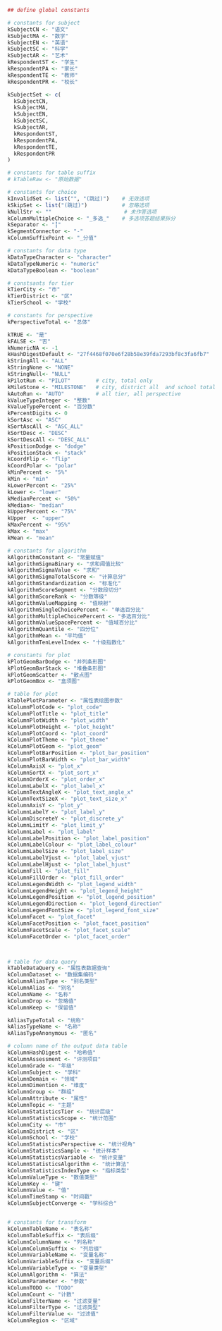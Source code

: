 
<!-- global setting -->

<!-- \graphicspath{ {`r gio.R$GetReportOutFigDirAbs()`} } -->

\graphicspath{ {/Users/wangpeifeng/OneDrive/zuoyue/project/2018绿色指标分析/green-index/report.out/2018sh/fig/} }


```r
## define global constants

# constants for subject
kSubjectCN <- "语文"
kSubjectMA <- "数学"
kSubjectEN <- "英语"
kSubjectSC <- "科学"
kSubjectAR <- "艺术"
kRespondentST <- "学生"
kRespondentPA <- "家长"
kRespondentTE <- "教师"
kRespondentPR <- "校长"

kSubjectSet <- c(
  kSubjectCN,
  kSubjectMA,
  kSubjectEN,
  kSubjectSC,
  kSubjectAR,
  kRespondentST,
  kRespondentPA,
  kRespondentTE,
  kRespondentPR
)

# constants for table suffix
# kTableRaw <- "原始数据"

# constants for choice
kInvalidSet <- list("", "(跳过)")    # 无效选项
kSkipSet <- list("(跳过)")           # 忽略选项
kNullStr <- ""                       # 未作答选项
kColumnMultipleChoice <- "_多选_"    # 多选项答题结果拆分
kSeparator <- "┋"
kSegmentConnector <- "-"
kColumnSuffixPoint <- "_分值"

# constants for data type
kDataTypeCharacter <- "character"
kDataTypeNumeric <- "numeric"
kDataTypeBoolean <- "boolean"

# constsants for tier
kTierCity <- "市"
kTierDistrict <- "区"
kTierSchool <- "学校"

# constants for perspective
kPerspectiveTotal <- "总体"

kTRUE <- "是"
kFALSE <- "否"
kNumericNA <- -1
kHashDigestDefault <- "27f4468f070e6f28b58e39fda7293bf8c3fa6fb7"
kStringAll <- "ALL"
kStringNone <- "NONE"
kStringNull<- "NULL"
kPilotRun <- "PILOT"        # city, total only
kMileStone <- "MILESTONE"   # city, district all  and school total
kAutoRun <- "AUTO"          # all tier, all perspective
kValueTypeInteger <- "整数"
kValueTypePercent <- "百分数"
kPercentDigits <- 0
kSortAsc <- "ASC"
kSortAscAll <- "ASC_ALL"
kSortDesc <- "DESC"
kSortDescAll <- "DESC_ALL"
kPositionDodge <- "dodge"
kPositionStack <- "stack"
kCoordFlip <- "flip"
kCoordPolar <- "polar"
kMinPercent <- "5%"
kMin <- "min"
kLowerPercent <- "25%"
kLower <- "lower"
kMedianPercent <- "50%"
kMedian<- "median"
kUpperPercent <- "75%"
kUpper  <- "upper"
kMaxPercent <- "95%"
kMax <- "max"
kMean <- "mean"

# constants for algorithm
kAlgorithmConstant <- "常量赋值"
kAlgorithmSigmaBinary <- "求和阈值比较"
kAlgorithmSigmaValue <- "求和"
kAlgorithmSigmaTotalScore <- "计算总分"
kAlgorithmStandardization <- "标准化"
kAlgorithmScoreSegment <- "分数段切分"
kAlgorithmScoreRank <- "分数等级"
kAlgorithmValueMapping <- "值映射"
kAlgorithmSingleChoicePercent <- "单选百分比"
kAlgorithmMultipleChoicePercent <- "多选百分比"
kAlgorithmValueSpacePercent <- "值域百分比"
kAlgorithmQuantile <- "四分位"
kAlgorithmMean <- "平均值"
kAlgorithmTenLevelIndex <- "十级指数化"

# constants for plot
kPlotGeomBarDodge <- "并列条形图"
kPlotGeomBarStack <- "堆叠条形图"
kPlotGeomScatter <- "散点图"
kPlotGeomBox <- "盒须图"

# table for plot
kTablePlotParameter <- "属性表绘图参数"
kColumnPlotCode <- "plot_code"
kColumnPlotTitle <- "plot_title"
kColumnPlotWidth <- "plot_width"
kColumnPlotHeight <- "plot_height"
kColumnPlotCoord <- "plot_coord"
kColumnPlotTheme <- "plot_theme"
kColumnPlotGeom <- "plot_geom"
kColumnPlotBarPosition <- "plot_bar_position"
kColumnPlotBarWidth <- "plot_bar_width"
kColumnAxisX <- "plot_x"
kColumnSortX <- "plot_sort_x"
kColumnOrderX <- "plot_order_x"
kColumnLabelX <- "plot_label_x"
kColumnTextAngleX <- "plot_text_angle_x"
kColumnTextSizeX <- "plot_text_size_x"
kColumnAxisY <- "plot_y"
kColumnLabelY <- "plot_label_y"
kColumnDiscreteY <- "plot_discrete_y"
kColumnLimitY <- "plot_limit_y"
kColumnLabel <- "plot_label"
kColumnLabelPosition <- "plot_label_position"
kColumnLabelColour <- "plot_label_colour"
kColumnLabelSize <- "plot_label_size"
kColumnLabelVjust <- "plot_label_vjust"
kColumnLabelHjust <- "plot_label_hjust"
kColumnFill <- "plot_fill"
kColumnFillOrder <- "plot_fill_order"
kColumnLegendWidth <- "plot_legend_width"
kColumnLegendHeight <- "plot_legend_height"
kColumnLegendPosition <- "plot_legend_position"
kColumnLegendDirection <- "plot_legend_direction"
kColumnLegendFontSize <- "plot_legend_font_size"
kColumnFacet <- "plot_facet"
kColumnFacetPosition <- "plot_facet_position"
kColumnFacetScale <- "plot_facet_scale"
kColumnFacetOrder <- "plot_facet_order"



# table for data query
kTableDataQuery <- "属性表数据查询"
kColumnDataset <- "数据集编码"
kColumnAliasType <- "别名类型"
kColumnAlias <- "别名"
kColumnName <- "名称"
kColumnDrop <- "忽略值"
kColumnKeep <- "保留值"

kAliasTypeTotal <- "统称"
kAliasTypeName <- "名称"
kAliasTypeAnonymous <- "匿名"

# column name of the output data table
kColumnHashDigest <- "哈希值"
kColumnAssessment <- "评测项目"
kColumnGrade <- "年级"
kColumnSubject <- "学科"
kColumnDomain <- "领域"
kColumnDimention <- "维度"
kColumnGroup <- "群组"
kColumnAttribute <- "属性"
kColumnTopic <- "主题"
kColumnStatisticsTier <- "统计层级"
kColumnStatisticsScope <- "统计范围"
kColumnCity <- "市"
kColumnDistrict <- "区"
kColumnSchool <- "学校"
kColumnStatisticsPerspective <- "统计视角"
kColumnStatisticsSample <- "统计样本"
kColumnStatisticsVariable <- "统计变量"
kColumnStatisticsAlgorithm <- "统计算法"
kColumnStatisticsIndexType <- "指标类型"
kColumnValueType <- "数值类型"
kColumnKey <- "键"
kColumnValue <- "值"
kColumnTimeStamp <- "时间戳"
kColumnSubjectConverge <- "学科综合"


# constants for transform
kColumnTableName <- "表名称"
kColumnTableSuffix <- "表后缀"
kColumnColumnName <- "列名称"
kColumnColumnSuffix <- "列后缀"
kColumnVariableName <- "变量名称"
kColumnVariableSuffix <- "变量后缀"
kColumnVariableType <- "变量类型"
kColumnAlgorithm <- "算法"
kColumnParameter <- "参数"
kColumnTODO <- "TODO"
kColumnCount <- "计数"
kColumnFilterName <- "过滤变量"
kColumnFilterType <- "过滤类型"
kColumnFilterValue <- "过滤值"
kColumnRegion <- "区域"




```


<!-- end of global setting -->
